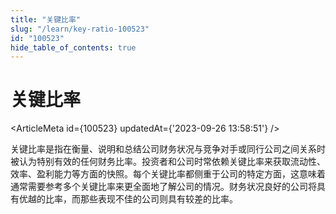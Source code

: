 ```yaml
---
title: "关键比率"
slug: "/learn/key-ratio-100523"
id: "100523"
hide_table_of_contents: true
---
```



# 关键比率

<ArticleMeta id={100523} updatedAt={'2023-09-26 13:58:51'} />
<div className='border-solid border-b border-t-0 my-4 border-[var(--ifm-color-gray-300)]' />

关键比率是指在衡量、说明和总结公司财务状况与竞争对手或同行公司之间关系时被认为特别有效的任何财务比率。投资者和公司时常依赖关键比率来获取流动性、效率、盈利能力等方面的快照。每个关键比率都侧重于公司的特定方面，这意味着通常需要参考多个关键比率来更全面地了解公司的情况。财务状况良好的公司将具有优越的比率，而那些表现不佳的公司则具有较差的比率。
